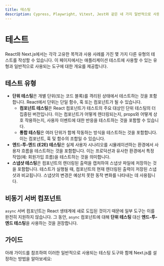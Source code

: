 ```yaml
---
title: 테스팅
description: Cypress, Playwright, Vitest, Jest와 같은 네 가지 일반적으로 사용되는 테스팅 도구와 함께 Next.js를 설정하는 방법을 알아보세요.
---
```


# 테스트

React와 Next.js에서는 각각 고유한 목적과 사용 사례를 가진 몇 가지 다른 유형의 테스트를 작성할 수 있습니다. 이 페이지에서는 애플리케이션 테스트에 사용할 수 있는 유형과 일반적으로 사용되는 도구에 대한 개요를 제공합니다.

## 테스트 유형

- **단위 테스팅**은 개별 단위(또는 코드 블록)를 격리된 상태에서 테스트하는 것을 포함합니다. React에서 단위는 단일 함수, 훅 또는 컴포넌트가 될 수 있습니다.
  - **컴포넌트 테스팅**은 React 컴포넌트가 테스트의 주요 대상인 단위 테스팅의 더 집중된 버전입니다. 이는 컴포넌트가 어떻게 렌더링되는지, props와 어떻게 상호 작용하는지, 사용자 이벤트에 대한 반응을 테스트하는 것을 포함할 수 있습니다.
  - **통합 테스팅**은 여러 단위가 함께 작동하는 방식을 테스트하는 것을 포함합니다. 이는 컴포넌트, 훅 및 함수의 조합일 수 있습니다.
- **엔드-투-엔드 (E2E) 테스팅**은 실제 사용자 시나리오를 시뮬레이션하는 환경에서 사용자 흐름을 테스트하는 것을 포함합니다. 이는 프로덕션과 유사한 환경에서 특정 작업(예: 회원가입 흐름)을 테스트하는 것을 의미합니다.
- **스냅샷 테스팅**은 컴포넌트의 렌더링된 출력을 캡처하여 스냅샷 파일에 저장하는 것을 포함합니다. 테스트가 실행될 때, 컴포넌트의 현재 렌더링된 출력이 저장된 스냅샷과 비교됩니다. 스냅샷의 변경은 예상치 못한 동작 변화를 나타내는 데 사용됩니다.

## 비동기 서버 컴포넌트

`async` 서버 컴포넌트는 React 생태계에 새로 도입된 것이기 때문에 일부 도구는 이를 완전히 지원하지 않습니다. 그 동안, `async` 컴포넌트에 대해 **단위 테스팅** 대신 **엔드-투-엔드 테스팅**을 사용하는 것을 권장합니다.

## 가이드

아래 가이드를 참조하여 이러한 일반적으로 사용되는 테스팅 도구와 함께 Next.js를 설정하는 방법을 알아보세요:
